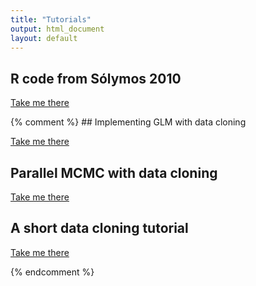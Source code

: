 ```yaml
---
title: "Tutorials"
output: html_document
layout: default
---
```


## R code from S&oacute;lymos 2010

<p><a class="btn btn-success" href="{{ site.baseurl }}/tutorials/RJournal_2010-2_Solymos.Rmd">Take me there</a></p>

{% comment %}
## Implementing GLM with data cloning

<p><a class="btn btn-success" href="{{ site.baseurl }}/tutorials/">Take me there</a></p>

## Parallel MCMC with data cloning

<p><a class="btn btn-success" href="{{ site.baseurl }}/tutorials/">Take me there</a></p>

## A short data cloning tutorial

<p><a class="btn btn-success" href="{{ site.baseurl }}/tutorials/">Take me there</a></p>
{% endcomment %}

